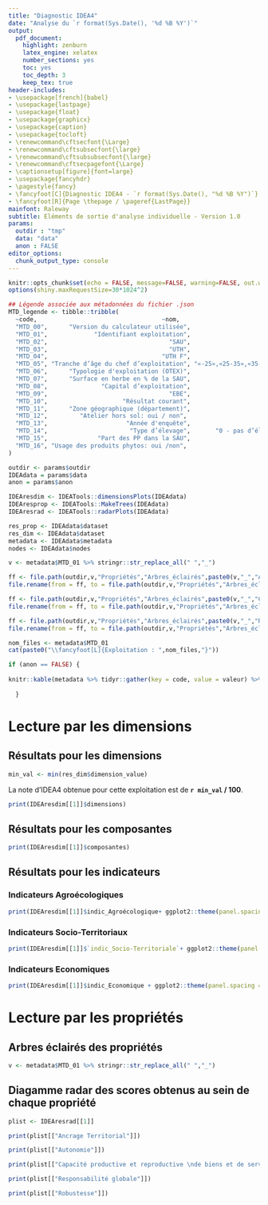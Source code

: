 ```yaml
---
title: "Diagnostic IDEA4"
date: "Analyse du `r format(Sys.Date(), '%d %B %Y')`"
output:
  pdf_document:
    highlight: zenburn
    latex_engine: xelatex
    number_sections: yes
    toc: yes
    toc_depth: 3
    keep_tex: true
header-includes:
- \usepackage[french]{babel}
- \usepackage{lastpage}
- \usepackage{float}
- \usepackage{graphicx}
- \usepackage{caption}
- \usepackage{tocloft}
- \renewcommand\cftsecfont{\Large}
- \renewcommand\cftsubsecfont{\large}
- \renewcommand\cftsubsubsecfont{\large}
- \renewcommand\cftsecpagefont{\Large}
- \captionsetup[figure]{font=large}
- \usepackage{fancyhdr}
- \pagestyle{fancy}
- \fancyfoot[C]{Diagnostic IDEA4 - `r format(Sys.Date(), "%d %B %Y")`}
- \fancyfoot[R]{Page \thepage / \pageref{LastPage}}
mainfont: Raleway
subtitle: Eléments de sortie d'analyse individuelle - Version 1.0
params:
  outdir : "tmp"
  data: "data"
  anon : FALSE
editor_options:
  chunk_output_type: console
---
```


```r
knitr::opts_chunk$set(echo = FALSE, message=FALSE, warning=FALSE, out.width = "100%", fig.pos = "H")
options(shiny.maxRequestSize=30*1024^2)
```


```r
## Légende associée aux métadonnées du fichier .json
MTD_legende <- tibble::tribble(
  ~code,                                   ~nom,                                                      ~etendue,
  "MTD_00",      "Version du calculateur utilisée",                                                    "Alpha 10",
  "MTD_01",             "Identifiant exploitation",                                                       "Num 6",
  "MTD_02",                                  "SAU",                                           "0 à 10 000 (2 dc)",
  "MTD_03",                                  "UTH",                                           "0 à 10 000 (2 dc)",
  "MTD_04",                                "UTH F",                                              "0 à 100 (2 dc)",
  "MTD_05", "Tranche d’âge du chef d’exploitation", "«-25»,«25-35»,«35-45», «45-55»,«55-65» et «65+»",
  "MTD_06",      "Typologie d'exploitation (OTEX)",                                       "Codes OTEX simplifiés",
  "MTD_07",      "Surface en herbe en % de la SAU",                                              "0 à 100 (2 dc)",
  "MTD_08",               "Capital d’exploitation",                                             "0 à 100000 000",
  "MTD_09",                                  "EBE",                                    "– 1000 000 à 10000 000",
  "MTD_10",                     "Résultat courant",                                    "– 1000 000 à 10000 000",
  "MTD_11",      "Zone géographique (département)",                                      "liste des départements",
  "MTD_12",         "Atelier hors sol: oui / non",                                                      "0 ou 1",
  "MTD_13",                      "Année d'enquête",                                                       "Num 4",
  "MTD_14",                       "Type d’élevage",       "0 - pas d’élevage / 1 – monogastrique / 2 - herbivore",
  "MTD_15",              "Part des PP dans la SAU",                                              "0 à 100 (2 dc)",
  "MTD_16", "Usage des produits phytos: oui /non",                                                      "0 ou 1"
)
```


```r
outdir <- params$outdir
IDEAdata = params$data
anon = params$anon
```


```r
IDEAresdim <- IDEATools::dimensionsPlots(IDEAdata)
IDEAresprop <- IDEATools::MakeTrees(IDEAdata)
IDEAresrad <- IDEATools::radarPlots(IDEAdata)

res_prop <- IDEAdata$dataset
res_dim <- IDEAdata$dataset
metadata <- IDEAdata$metadata
nodes <- IDEAdata$nodes

v <- metadata$MTD_01 %>% stringr::str_replace_all(" ","_")

ff <- file.path(outdir,v,"Propriétés","Arbres_éclairés",paste0(v,"_","Ancrage Territorial.pdf"))
file.rename(from = ff, to = file.path(outdir,v,"Propriétés","Arbres_éclairés",paste0(v,"_","Ancrage.pdf")))

ff <- file.path(outdir,v,"Propriétés","Arbres_éclairés",paste0(v,"_","Capacité productive et reproductive de biens et de services.pdf"))
file.rename(from = ff, to = file.path(outdir,v,"Propriétés","Arbres_éclairés",paste0(v,"_","CAP.pdf")))

ff <- file.path(outdir,v,"Propriétés","Arbres_éclairés",paste0(v,"_","Responsabilité globale.pdf"))
file.rename(from = ff, to = file.path(outdir,v,"Propriétés","Arbres_éclairés",paste0(v,"_","RESP.pdf")))

```


```r
nom_files <- metadata$MTD_01
cat(paste0("\\fancyfoot[L]{Exploitation : ",nom_files,"}"))
```

\Large

```r
if (anon == FALSE) {
  
knitr::kable(metadata %>% tidyr::gather(key = code, value = valeur) %>% dplyr::inner_join(MTD_legende, by ="code") %>% dplyr::select(Métadonnée = nom, Valeur = valeur) %>% dplyr::slice(1:7))
  
  }
```

\newpage

# Lecture par les dimensions

## Résultats pour les dimensions

\Large

```r
min_val <- min(res_dim$dimension_value)
```

La note d'IDEA4 obtenue pour cette exploitation est de **`r min_val` / 100**.

\large

```r
print(IDEAresdim[[1]]$dimensions)
```

## Résultats pour les composantes

```r
print(IDEAresdim[[1]]$composantes)
```

## Résultats pour les indicateurs

### Indicateurs Agroécologiques

```r
print(IDEAresdim[[1]]$indic_Agroécologique+ ggplot2::theme(panel.spacing = ggplot2::unit(1, "lines")))
```

### Indicateurs Socio-Territoriaux

```r
print(IDEAresdim[[1]]$`indic_Socio-Territoriale`+ ggplot2::theme(panel.spacing = ggplot2::unit(1, "lines")))
```

### Indicateurs Economiques

```r
print(IDEAresdim[[1]]$indic_Economique + ggplot2::theme(panel.spacing = ggplot2::unit(1, "lines"))) 
```

\hbox{}

# Lecture par les propriétés

## Arbres éclairés des propriétés

```r
v <- metadata$MTD_01 %>% stringr::str_replace_all(" ","_")
```

\center

\rotatebox{270}{

\begin{minipage}{0.85\textheight}


```r

knitr::include_graphics(file.path(outdir,v,"Propriétés","Arbres_éclairés",paste0(v,"_","Ancrage.pdf")), auto_pdf = TRUE)
```

\end{minipage}}

\rotatebox{270}{
\begin{minipage}{\textheight}
```r
knitr::include_graphics(file.path(outdir,v,"Propriétés","Arbres_éclairés",paste0(v,"_","Autonomie.pdf")))
```
\end{minipage}}

\rotatebox{270}{
\begin{minipage}{\textheight}
```r
knitr::include_graphics(file.path(outdir,v,"Propriétés","Arbres_éclairés",paste0(v,"_","CAP.pdf")), auto_pdf = TRUE)
```
\end{minipage}}

\rotatebox{270}{
\begin{minipage}{\textheight}
```r
knitr::include_graphics(file.path(outdir,v,"Propriétés","Arbres_éclairés",paste0(v,"_","RESP.pdf")))
```
\end{minipage}}

\rotatebox{270}{
\begin{minipage}{\textheight}
```r
knitr::include_graphics(file.path(outdir,v,"Propriétés","Arbres_éclairés",paste0(v,"_","Robustesse.pdf")), auto_pdf = TRUE)
```
\end{minipage}}

\rotatebox{270}{
\begin{minipage}{\textheight}
```r
knitr::include_graphics(file.path(outdir,v,"Propriétés","Arbres_éclairés",paste0(v,"_","Global.pdf")))
```
\end{minipage}}

\rotatebox{270}{
\begin{minipage}{\textheight}
```r
knitr::include_graphics(file.path(outdir,v,"Propriétés","Arbres_éclairés",paste0(v,"_","Global_zoom.pdf")))
```
\end{minipage}}

## Diagamme radar des scores obtenus au sein de chaque propriété

```r
plist <- IDEAresrad[[1]]
```

```r
print(plist[["Ancrage Territorial"]])
```

```r
print(plist[["Autonomie"]])
```

```r
print(plist[["Capacité productive et reproductive \nde biens et de services"]])
```

```r
print(plist[["Responsabilité globale"]])
```

```r
print(plist[["Robustesse"]])
```

